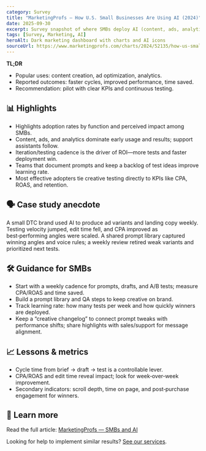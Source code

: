 ```yaml
---
category: Survey
title: "MarketingProfs — How U.S. Small Businesses Are Using AI (2024)"
date: 2025-09-30
excerpt: Survey snapshot of where SMBs deploy AI (content, ads, analytics) and which benefits they report.
tags: [Survey, Marketing, AI]
heroAlt: Dark marketing dashboard with charts and AI icons
sourceUrl: https://www.marketingprofs.com/charts/2024/52135/how-us-small-businesses-are-using-ai
---
```


**TL;DR**

- Popular uses: content creation, ad optimization, analytics.
- Reported outcomes: faster cycles, improved performance, time saved.
- Recommendation: pilot with clear KPIs and continuous testing.

## 📊 Highlights

- Highlights adoption rates by function and perceived impact among SMBs.
- Content, ads, and analytics dominate early usage and results; support assistants follow.
- Iteration/testing cadence is the driver of ROI—more tests and faster deployment win.
- Teams that document prompts and keep a backlog of test ideas improve learning rate.
- Most effective adopters tie creative testing directly to KPIs like CPA, ROAS, and retention.

## 🗣 Case study anecdote

A small DTC brand used AI to produce ad variants and landing copy weekly. Testing velocity jumped, edit time fell, and CPA improved as best‑performing angles were scaled. A shared prompt library captured winning angles and voice rules; a weekly review retired weak variants and prioritized next tests.

## 🛠 Guidance for SMBs

- Start with a weekly cadence for prompts, drafts, and A/B tests; measure CPA/ROAS and time saved.
- Build a prompt library and QA steps to keep creative on brand.
- Track learning rate: how many tests per week and how quickly winners are deployed.
- Keep a “creative changelog” to connect prompt tweaks with performance shifts; share highlights with sales/support for message alignment.

## 📈 Lessons & metrics

- Cycle time from brief → draft → test is a controllable lever.
- CPA/ROAS and edit time reveal impact; look for week‑over‑week improvement.
- Secondary indicators: scroll depth, time on page, and post‑purchase engagement for winners.

## 🔗 Learn more

Read the full article: <a href="https://www.marketingprofs.com/charts/2024/52135/how-us-small-businesses-are-using-ai" target="_blank" rel="noopener noreferrer">MarketingProfs — SMBs and AI</a>

Looking for help to implement similar results? <a href="/services">See our services</a>.
